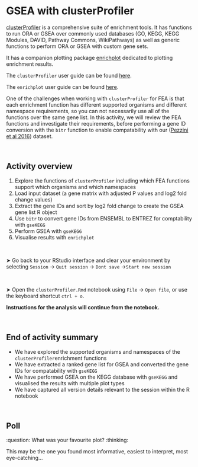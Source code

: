 # GSEA with clusterProfiler


[clusterProfiler](https://bioconductor.org/packages/release/bioc/html/clusterProfiler.html) is a comprehensive suite of enrichment tools. It has functions to run ORA or GSEA over commonly used databases (GO, KEGG, KEGG Modules, DAVID, Pathway Commons, WikiPathways) as well as generic functions to perform ORA or GSEA with custom gene sets.

It has a companion plotting package [enrichplot](https://www.bioconductor.org/packages/release/bioc/html/enrichplot.html) dedicated to plotting enrichment results. 

The `clusterProfiler` user guide can be found [here](https://bioconductor.org/packages/devel/bioc/manuals/clusterProfiler/man/clusterProfiler.pdf). 

The `enrichplot` user guide can be found [here](https://www.bioconductor.org/packages/devel/bioc/manuals/enrichplot/man/enrichplot.pdf). 

One of the challenges when working with `clusterProfiler` for FEA is that each enrichment function has different supported organisms and different namespace requirements, so you can not necessarily use all of the functions over the same gene list. In this activity, we will review the FEA functions and investigate their requirements, before performing a gene ID conversion with the `bitr` function to enable compatability with our ([Pezzini et al 2016](https://link.springer.com/article/10.1007/s10571-016-0403-y)) dataset. 

<p>&nbsp;</p>  <!-- insert blank line -->

## Activity overview

1. Explore the functions of `clusterProfiler` including which FEA functions support which organisms and which namespaces
2. Load input dataset (a gene matrix with adjusted P values and log2 fold change values) 
3. Extract the gene IDs and sort by log2 fold change to create the GSEA gene list R object
4. Use `bitr` to convert gene IDs from ENSEMBL to ENTREZ for comptability with `gseKEGG`
5. Perform GSEA with `gseKEGG`
6. Visualise results with `enrichplot`

<p>&nbsp;</p>  <!-- insert blank line -->

&#x27A4; Go back to your RStudio interface and clear your environment by selecting `Session` &rarr; `Quit session` &rarr; `Dont save` &rarr;`Start new session`


<p>&nbsp;</p>  <!-- insert blank line -->

&#x27A4; Open the `clusterProfiler.Rmd` notebook using `File` &rarr; `Open file`, or use the keyboard shortcut `ctrl + o`. 


**Instructions for the analysis will continue from the notebook.**

<p>&nbsp;</p>  <!-- insert blank line -->

## End of activity summary

- We have explored the supported organisms and namespaces of the `clusterProfiler`enrichment functions 
- We have extracted a ranked gene list for GSEA and converted the gene IDs for compatability with `gseKEGG`
- We have performed GSEA on the KEGG database with `gseKEGG` and visualised the results with multiple plot types 
- We have captured all version details relevant to the session within the R notebook

<p>&nbsp;</p>  <!-- insert blank line -->

## Poll

:question: What was your favourite plot? :thinking:

This may be the one you found most informative, easiest to interpret, most eye-catching... 

